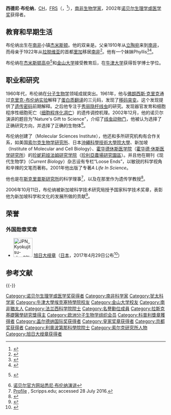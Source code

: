 {{noteTA
|1=zh-hans:布伦纳;zh-hant:布倫納;zh-tw:布瑞納;
|2=zh-hans:莱德伯格;zh-hant:萊德伯格;zh-tw:雷德伯格;
}}
{{Infobox scientist
|name              = 西德尼·布伦纳{{Nobel icon}}<br />Sydney Brenner
|image             = EMLederberg_GStent_SBrenner_JLederberg_1965_wiki.jpg
|image_size        = 270px
|caption           = [[埃丝特·莱德伯格|埃丝特·莱德伯格]]、{{le|袞特·史坦特|Gunther Stent}}、西德尼·布伦纳与[[乔舒亚·莱德伯格|-{zh-hans:乔舒亚;zh-hant:喬書亞;zh-tw:約書亞;zh-hk:祖殊;}-·莱德伯格]]，1965年
|birth_date        = {{Birth date|df=y|1927|1|13}}<ref name=whoswho/>
|birth_place       = {{ZAF-1912}}[[德蘭士瓦省|德蘭士瓦省]][[傑米斯頓|傑米斯頓]]
|death_date        = {{Death date and age|df=y|2019|4|5|1927|1|13}}
|death_place       = {{SIN}}
|nationality       = {{ZAF}}
|field             = [[生物学|生物学]]
|work_institutions = {{Plainlist|
* [[金山大学|金山大学]]
* [[剑桥大学|剑桥大学]]<ref name=whoswho/>
* [[加州大學柏克萊分校|加州大學柏克萊分校]]
* [[Molecular_Sciences_Institute|Molecular Sciences Institute]]
* [[Scripps_Research_Institute|Scripps Research Institute]]<ref name=scripps/>
* [[索尔克生物学研究所|索尔克生物学研究所]]
* [[霍華德·休斯醫學研究所|霍华德休斯医学院]]<ref name=hhmi>{{cite web|archiveurl=https://web.archive.org/web/20071227182819/http://www.hhmi.org/janelia/brenner.html|archivedate=2007-12-27|url=http://www.hhmi.org/janelia/brenner.html|title=Janelia Farm: Sydney Brenner|publisher=hhmi.org|access-date=2016-12-13|dead-url=yes}}</ref>
* [[分子生物学实验室|分子生物学实验室]]（LMB）
*[[沖繩科學技術大學院大學|沖繩科學技術大學院大學]]<ref>{{cite web |url=http://www.oist.jp/research-units |title=Research Units | Okinawa Institute of Science and Technology Graduate University OIST |website=Oist.jp |date=2016-02-01 |accessdate=2016-12-01 |archive-date=2020-05-17 |archive-url=https://web.archive.org/web/20200517193811/https://www.oist.jp/research-units |dead-url=no }}</ref>}}
|alma_mater        = {{Plainlist|
* [[金山大学|金山大学]] (MSc, MBBCh)
* [[牛津大学|牛津大学]] (DPhil)}}
| thesis_title     = The physical chemistry of cell processes: a study of bacteriophage resistance in Escherichia coli, strain B
| thesis_url       = http://solo.bodleian.ox.ac.uk/OXVU1:oxfaleph020307634
| thesis_year      = 1954
| doctoral_advisor = [[西里尔·欣谢尔伍德|西里尔·欣谢尔伍德]]<ref name=acadtree>{{cite web|archiveurl=https://web.archive.org/web/20120908183346/http://neurotree.org/neurotree/peopleinfo.php?pid=2851|archivedate=2012-09-08|url=http://neurotree.org/neurotree/peopleinfo.php?pid=2851|title=Sydney Brenner Academic Tree|publisher=neurotree.org|access-date=2016-12-13|dead-url=no}}</ref><ref name=cyril>{{Cite journal|last1=Thompson|first1=H.|doi=10.1098/rsbm.1973.0015|title=[[Cyril_Norman_Hinshelwood|Cyril Norman Hinshelwood]] 1897-1967|publisher=[[Royal_Society|Royal Society]]|location=London|journal=[[Biographical_Memoirs_of_Fellows_of_the_Royal_Society|Biographical Memoirs of Fellows of the Royal Society]]|volume=19|page=374|year=1973}}</ref>
|doctoral_students = {{Plainlist|
* [[杰拉尔德·鲁宾|杰拉尔德·鲁宾]]<ref name=acadtree/><ref name=rubinphd>{{cite thesis|degree=PhD|publisher=University of Cambridge|title=Studies on 5.8 S Ribosomal RNA.|first=Gerald Mayer|last=Rubin|date=1974|url=http://ethos.bl.uk/OrderDetails.do?uin=uk.bl.ethos.471132|oclc=500553465|access-date=2016-12-13|archive-date=2020-11-28|archive-url=https://web.archive.org/web/20201128143635/https://ethos.bl.uk/OrderDetails.do?uin=uk.bl.ethos.471132|dead-url=no}}</ref>
* [[John_Graham_White|John G. White]]<ref name=acadtree/><ref name=whitephd>{{cite thesis|degree=PhD|publisher=University of Cambridge|title=Computer Aided Reconstruction of the Nervous System of Caenorhabditis Elegans.|first=John Graham|last=White|date=1974|url=http://ethos.bl.uk/OrderDetails.do?uin=uk.bl.ethos.477040|oclc=180702071|access-date=2016-12-13|archive-date=2020-05-17|archive-url=https://web.archive.org/web/20200517193833/https://ethos.bl.uk/OrderDetails.do?uin=uk.bl.ethos.477040|dead-url=no}}</ref>}}
|known_for         = {{Plainlist|
* [[秀丽隐杆线虫|秀丽隐杆线虫]]的[[遗传学|遗传学]]<ref name=celegans>{{Cite journal 
| last1 = Brenner | first1 = S. 
| title = The genetics of Caenorhabditis elegans 
| url = https://archive.org/details/sim_genetics_1974-05_77_1/page/71 | journal = Genetics 
| volume = 77 
| issue = 1 
| pages = 71–94 
| year = 1974 
| pmid = 4366476 
| pmc = 1213120
}}</ref><ref>{{Cite journal 
| last1 = Sulston | first1 = J. 
| last2 = Brenner | first2 = S. 
| title = The DNA of Caenorhabditis elegans 
| url = https://archive.org/details/sim_genetics_1974-05_77_1/page/95 | journal = Genetics 
| volume = 77 
| issue = 1 
| pages = 95–104 
| year = 1974 
| pmid = 4858229 
| pmc = 1213121
}}</ref>
* 诺贝尔奖}}
|influences        = [[弗雷德里克·桑格|弗雷德里克·桑格]]<ref>{{cite web|url=http://kingsreview.co.uk/magazine/blog/2014/02/24/how-academia-and-publishing-are-destroying-scientific-innovation-a-conversation-with-sydney-brenner/|archiveurl=https://web.archive.org/web/20150205215312/http://kingsreview.co.uk/magazine/blog/2014/02/24/how-academia-and-publishing-are-destroying-scientific-innovation-a-conversation-with-sydney-brenner|archivedate=2015-02-05|title=How Academia and Publishing are Destroying Scientific Innovation: A Conversation with Sydney Brenner.|year=2014|publisher=kingsreview.co.uk|author=Elizabeth Dzeng|access-date=2016-12-13|dead-url=yes}}</ref>
|influenced        =
|prizes            = {{Plainlist|
* [[EMBO_Membership|EMBO Membership]] <small>(1964)</small><ref name=membo>{{cite web|url=http://people.embo.org/profile/sydney-brenner|website=people.embo.org|publisher=[[European_Molecular_Biology_Organization|European Molecular Biology Organization]]|location=Heidelberg.|title=Sydney Brenner EMBO profile|access-date=2016-12-13|archive-date=2020-05-17|archive-url=https://web.archive.org/web/20200517193844/https://people.embo.org/profile/sydney-brenner|dead-url=no}}</ref>
* [[Fellow_of_the_Royal_Society|FRS]] <small>(1965)</small><ref name=whoswho/>
* [[William_Bate_Hardy_Prize|William Bate Hardy Prize]] <small>(1969)</small>
* [[拉斯克基礎醫學研究獎|拉斯克基礎醫學研究獎]] <small>(1971)</small>
* [[皇家獎章|皇家獎章]] <small>(1974)</small>
* [[盖尔德纳国际奖|盖尔德纳国际奖]] <small>(1978)</small>
* [[Krebs_Medal|Krebs Medal]] <small>(1980)</small>
* [[Rosenstiel_Award|Rosenstiel Award]] <small>(1986)</small>
* [[Harvey_Prize|Harvey Prize]] <small>(1987)</small>
* [[Genetics_Society_of_America_Medal|Genetics Society of America Medal]] <small>(1987)</small>
* [[京都獎|京都獎]] <small>(1990)</small>
* [[科普利奖章|科普利奖章]] <small>(1991)</small>
* [[盖尔德纳国际奖|盖尔德纳国际奖]] <small>(1991)</small>
* [[King_Faisal_International_Prize|King Faisal International Prize in Medicine]] <small>(1992)</small>
* [[诺贝尔生理学或医学奖|诺贝尔生理学或医学奖]] <small>(2002)</small>
* [[丹·大卫奖|丹·大卫奖]] <small>(2002)</small>}}
}}

'''西德尼·布伦纳'''，[[名譽勳位|CH]]，[[皇家學會院士|FRS]]（{{lang-en|Sydney Brenner}}，{{bd|1927年|1月13日|2019年|4月5日|catIdx=Brenner}}<ref>{{Cite web |url=https://www.straitstimes.com/singapore/nobel-laureate-sydney-brenner-who-helped-place-singapore-on-biotech-world-stage-dies-at-92 |title=Nobel laureate Sydney Brenner, who helped place Singapore on biotech world stage, dies at 92 |accessdate=2019-04-06 |archive-date=2019-04-05 |archive-url=https://web.archive.org/web/20190405143140/https://www.straitstimes.com/singapore/nobel-laureate-sydney-brenner-who-helped-place-singapore-on-biotech-world-stage-dies-at-92 |dead-url=no }}</ref>），[[南非|南非]][[生物学家|生物学家]]，2002年[[诺贝尔生理学或医学奖|诺贝尔生理学或医学奖]]获得者。

== 教育和早期生活 ==
布伦纳出生在[[南非|南非]]小镇[[杰米斯顿|杰米斯顿]]。他的双亲是{{le|南非猶太人|South African Jews|犹太移民}}。父亲1910年从[[立陶宛|立陶宛]]来到[[南非|南非]]，而母亲于1922年从[[拉脱维亚|拉脱维亚]]的首都[[里加|里加]]移居[[南非|南非]]<ref>{{Cite web |url=http://nobelprize.org/medicine/laureates/2002/brenner-autobio.html |title=诺贝尔官方网站关于悉尼·布伦纳介绍 |access-date=2007-10-24 |archive-date=2008-07-04 |archive-url=https://web.archive.org/web/20080704141053/http://nobelprize.org/medicine/laureates/2002/brenner-autobio.html |dead-url=no }}</ref>。他有一个妹妹Phyllis<ref name="autobiography">{{cite web |url=http://nobelprize.org/medicine/laureates/2002/brenner-autobio.html |title=Sydney Brenner - Autobiography |publisher=nobelprize.org |accessdate=28 September 2008 |archive-date=2008-07-04 |archive-url=https://web.archive.org/web/20080704141053/http://nobelprize.org/medicine/laureates/2002/brenner-autobio.html |dead-url=no }}</ref><ref>{{cite web |url=http://www.encyclopedia.com/topic/Sydney_Brenner.aspx |title=Brenner, Sydney (1927- ) World of Microbiology and Immunology |publisher=encyclopedia.com |accessdate=27 July 2016 |archive-date=2016-08-20 |archive-url=https://web.archive.org/web/20160820164238/http://www.encyclopedia.com/topic/Sydney_Brenner.aspx |dead-url=no }}</ref>。

布伦纳在[[杰米斯顿|杰米斯顿高中]]<ref name=whoswho>{{Who's Who|surname=BRENNER|othernames=Sydney|id=U8635|volume=2015|edition=online [[Oxford_University_Press|Oxford University Press]]}} {{subscription required}}</ref>和[[金山大学|金山大学]]接受教育后，在[[牛津大学|牛津大学]]获得哲学博士学位。

== 职业和研究 ==
1960年代，布伦纳在[[分子生物学|分子生物学]]领域成就突出。1961年，他与[[佛朗西斯·克里克|佛朗西斯·克里克]]通过[[克里克-布伦纳实验|克里克-布伦纳实验]]解释了[[翻译_(遗传学)|蛋白质翻译]]的三元码，发现了[[移码突变|移码突变]]。这个发现提供了[[遗传密码|遗传密码]]前期解释。之后他专注于[[秀丽隐杆线虫|秀丽隐杆线虫]]的研究。发现器官发育和细胞程序性细胞死亡（[[细胞凋亡|细胞程序化凋亡]]）的遗传调控机理。2002年12月，他的诺贝尔演讲的题目为"Nature's Gift to Science"，介绍了[[线虫动物门|线虫动物门]]，他被认为选择了正确研究方向，并选择了正确的生物体<ref>[http://www.nobel.se/medicine/laureates/2002/brenner-lecture.html 诺贝尔官方网站悉尼·布伦纳演讲]</ref>。

布伦纳创建了{{le|分子科学研究院|Molecular Sciences Institute}}（Molecular Sciences Institute），他还和多所研究机构有合作关系，如美国[[索尔克生物学研究所|索尔克生物学研究所]]、日本[[沖繩科學技術大學院大學|沖繩科學技術大學院大學]]、新加坡{{le|分子与细胞生物学研究院|Institute of Molecular and Cell Biology}}（Institute of Molecular and Cell Biology）、[[霍華德·休斯醫學研究所|霍华德休斯医学院]]（[[霍华德·休斯医学研究所|霍华德·休斯医学研究所]]）的[[珍妮莉娅法姆研究学院|珍妮莉娅法姆研究学院]]（[[珍利亞農場研究園區|珍利亞農場研究園區]]）。并且他在期刊《现代生物学》（''Current Biology''）杂志设有专栏“Loose Ends”，以敏锐的科学视角和辛辣的文笔而著称。2001年他出版了专著''A Life In Science''。

他也是在[[斯克里普斯研究所|斯克里普斯研究所]]的科学理事<ref>[http://www.scripps.edu/about/leadership/governors.html Profile] {{Wayback|url=http://www.scripps.edu/about/leadership/governors.html |date=20180709154522 }}, Scripps.edu; accessed 28 July 2016.</ref>，以及在那里作为遗传学教授<ref name=scripps>{{cite web|url=http://www.scripps.edu/research/faculty/brenner|publisher=scripps.edu|title=Sydney Brenner PhD|archiveurl=https://web.archive.org/web/20120202220930/http://www.scripps.edu/research/faculty/brenner|archivedate=2012-02-02|access-date=2016-12-14|dead-url=yes}}</ref>。

2006年10月11日，布伦纳被新加坡科学技术研究局授予国家科学技术奖章，表彰他为新加坡科学和文化的发展所做的贡献<ref>{{Cite web |url=http://www.a-star.edu.sg/astar/about/action/award_NSTM_citation.do?id=0e39f93f71TO&awardId=0e29810124jK |title=布伦纳被新加坡科学技术研究局授予国家科学技术奖章 |accessdate=2007-10-24 |archive-date=2007-04-20 |archive-url=https://web.archive.org/web/20070420201534/http://www.a-star.edu.sg/astar/about/action/award_NSTM_citation.do?id=0e39f93f71TO&awardId=0e29810124jK |dead-url=no }}</ref>。

==荣誉==
===外国勋章奖章===
* [[File:JPN_Kyokujitsu-sho_1Class_BAR.svg|60px]] [[旭日大绶章|旭日大绶章]]（[[日本|日本]]，2017年4月29日公布<ref>{{ja}}{{cite web |url=https://www.mofa.go.jp/mofaj/files/000251887.pdf |title=平成29年春の外国人叙勲受章者名簿 |publisher=[[内阁府|内阁府]] |date=2017-04-29 |accessdate=2022-05-05 |archive-date=2022-03-19 |archive-url=https://web.archive.org/web/20220319191807/https://www.mofa.go.jp/mofaj/files/000251887.pdf |dead-url=no }}</ref>）

== 参考文献 ==
{{Reflist|2}}

{{-}}
{{生物學史}}
{{諾貝爾生理學或醫學獎獲得者 (2001年-2025年)}}
{{京都奖获得者|advanced-technology}}
{{皇家奖章获得者}}
{{加拿大盖尔德纳国际奖获得者}}
{{1951年至2000年科普利奖章获得者}}
{{阿尔伯特·拉斯克基础医学研究奖获得者}}

{{Authority control}}
{{DEFAULTSORT:Brenner, Sydney}}
[[Category:诺贝尔生理学或医学奖获得者|Category:诺贝尔生理学或医学奖获得者]]
[[Category:南非科学家|Category:南非科学家]]
[[Category:犹太科学家|Category:犹太科学家]]
[[Category:牛津大學埃克塞特學院校友|Category:牛津大學埃克塞特學院校友]]
[[Category:金山大学校友|Category:金山大学校友]]
[[Category:南非猶太人|Category:南非猶太人]]
[[Category:法兰西科学院院士|Category:法兰西科学院院士]]
[[Category:名譽勳位成員|Category:名譽勳位成員]]
[[Category:拉斯克基礎醫學研究獎得主|Category:拉斯克基礎醫學研究獎得主]]
[[Category:欧洲分子生物学组织会员|Category:欧洲分子生物学组织会员]]
[[Category:科普利獎章獲得者|Category:科普利獎章獲得者]]
[[Category:盖尔德纳国际奖获得者|Category:盖尔德纳国际奖获得者]]
[[Category:皇家奖章获得者|Category:皇家奖章获得者]]
[[Category:京都奖获得者|Category:京都奖获得者]]
[[Category:利奧波第那科學院院士|Category:利奧波第那科學院院士]]
[[Category:索尔克研究所人物|Category:索尔克研究所人物]]
[[Category:旭日大绶章获得者|Category:旭日大绶章获得者]]
